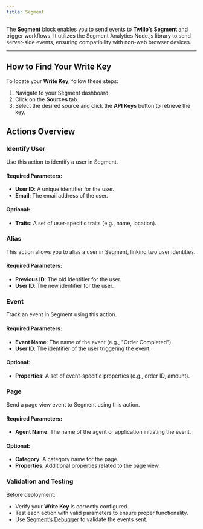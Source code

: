 ```yaml
---
title: Segment
---
```

The **Segment** block enables you to send events to **Twilio’s Segment** and trigger workflows. It utilizes the Segment Analytics Node.js library to send server-side events, ensuring compatibility with non-web browser devices.

---

## How to Find Your Write Key

To locate your **Write Key**, follow these steps:

1. Navigate to your Segment dashboard.
2. Click on the **Sources** tab.
3. Select the desired source and click the **API Keys** button to retrieve the key.

## Actions Overview

### Identify User
Use this action to identify a user in Segment.

#### Required Parameters:
- **User ID**: A unique identifier for the user.
- **Email**: The email address of the user.

#### Optional:
- **Traits**: A set of user-specific traits (e.g., name, location).


### Alias
This action allows you to alias a user in Segment, linking two user identities.

#### Required Parameters:
- **Previous ID**: The old identifier for the user.
- **User ID**: The new identifier for the user.


### Event
Track an event in Segment using this action.

#### Required Parameters:
- **Event Name**: The name of the event (e.g., "Order Completed").
- **User ID**: The identifier of the user triggering the event.

#### Optional:
- **Properties**: A set of event-specific properties (e.g., order ID, amount).


### Page
Send a page view event to Segment using this action.

#### Required Parameters:
- **Agent Name**: The name of the agent or application initiating the event.

#### Optional:
- **Category**: A category name for the page.
- **Properties**: Additional properties related to the page view.


### Validation and Testing
Before deployment:
- Verify your **Write Key** is correctly configured.
- Test each action with valid parameters to ensure proper functionality.
- Use [Segment’s Debugger](https://segment.com/docs/connections/sources/debugger/) to validate the events sent.

